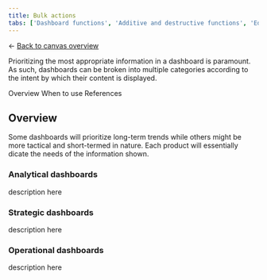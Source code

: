 ```yaml
---
title: Bulk actions
tabs: ['Dashboard functions', 'Additive and destructive functions', 'Edit', 'Filter', 'Refresh', 'Bulk actions']
---
```


<- [Back to canvas overview](https://pages.github.ibm.com/cdai-design/pal/patterns/dashboards/usage)

<PageDescription>

Prioritizing the most appropriate information in a dashboard is paramount. As such, dashboards can be broken into multiple categories according to the intent by which their content is displayed.

</PageDescription>

<AnchorLinks>
  <AnchorLink>Overview</AnchorLink>
  <AnchorLink>When to use</AnchorLink>
  <AnchorLink>References</AnchorLink>
</AnchorLinks>


## Overview

Some dashboards will prioritize long-term trends while others might be more tactical and short-termed in nature. Each product will essentially dicate the needs of the information shown.

### Analytical dashboards

description here

### Strategic dashboards

description here

### Operational dashboards 

description here